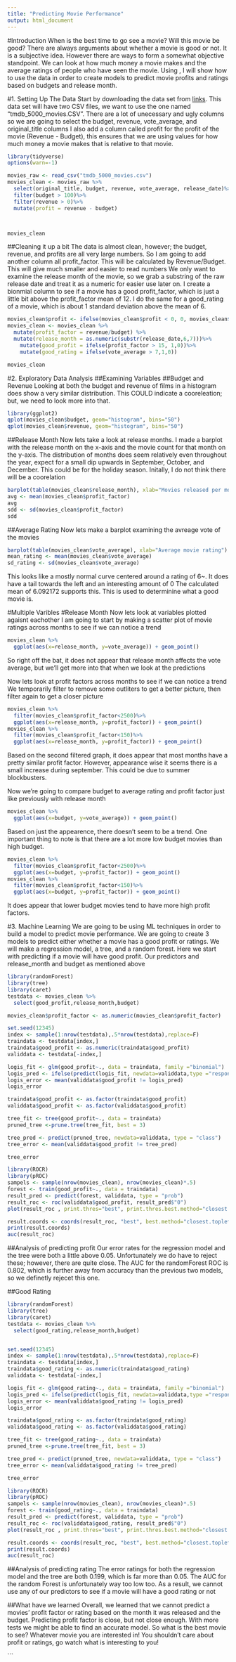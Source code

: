 ```yaml
---
title: "Predicting Movie Performance"
output: html_document
---
```


#Introduction
When is the best time to go see a movie?
Will this movie be good?
There are always arguments about whether a movie is good or not. It is a subjective idea.
However there are ways to form a somewhat objective standpoint. We can look at how much money a movie makes
and the average ratings of people who have seen the movie.
Using , I will show how to use the data in order to create models to predict movie profits and ratings based on budgets and release month.

#1. Setting Up The Data
Start by downloading the data set from [links](https://www.kaggle.com/tmdb/tmdb-movie-metadata).
This data set will have two CSV files, we want to use the one named "tmdb_5000_movies.CSV".
There are a lot of unecessary and ugly columns so we are going to select the
budget, revenue, vote_average, and original_title columns
I also add a column called profit for the profit of the movie (Revenue - Budget), this ensures that we are using values for 
how much money a movie makes that is relative to that movie.


```r
library(tidyverse)
options(warn=-1)

movies_raw <- read_csv("tmdb_5000_movies.csv")
movies_clean <- movies_raw %>%
  select(original_title, budget, revenue, vote_average, release_date)%>%
  filter(budget > 100)%>%
  filter(revenue > 0)%>%
  mutate(profit = revenue - budget)



movies_clean
```
##Cleaning it up a bit
The data is almost clean, however; the budget, revenue, and profits are all very large numbers.
So I am going to add another column all profit_factor. This will be calculated by Revenue/Budget. This will give much smaller and easier to read numbers
We only want to examine the release month of the movie, so we grab a substring of the raw release date and treat it as a numeric for easier use later on.
I create a bionmial column to see if a movie has a good profit_factor, which is just a little bit above the profit_factor mean of 12.
I do the same for a good_rating of a movie, which is about 1 standard deviation above the mean of 6.
```r
movies_clean$profit <- ifelse(movies_clean$profit < 0, 0, movies_clean$profit)
movies_clean <- movies_clean %>%
  mutate(profit_factor = revenue/budget) %>%
  mutate(release_month = as.numeric(substr(release_date,6,7)))%>%
    mutate(good_profit = ifelse(profit_factor > 15, 1,0))%>%
    mutate(good_rating = ifelse(vote_average > 7,1,0))

movies_clean

```

#2. Exploratory Data Analysis
##Examining Variables
##Budget and Revenue
Looking at both the budget and revenue of films in a histogram does show a very similar distribution. This COULD indicate a cooreleation; but, we need to look more into that.
```r
library(ggplot2)
qplot(movies_clean$budget, geom="histogram", bins="50")
qplot(movies_clean$revenue, geom="histogram", bins="50")

```

##Release Month
Now lets take a look at release months.
I made a barplot with the release month on the x-axis and the movie count for that month on the y-axis.
The distribution of months does seem relatively even throughout the year,
expect for a small dip upwards in September, October, and December. This could be for
the holiday season. Initally, I do not think there will be a coorelation
```r
barplot(table(movies_clean$release_month), xlab="Movies released per month")
avg <- mean(movies_clean$profit_factor)
avg
sdd <- sd(movies_clean$profit_factor)
sdd
```
##Average Rating
Now lets make a barplot examining the avreage vote of the movies
```r
barplot(table(movies_clean$vote_average), xlab="Average movie rating")
mean_rating <- mean(movies_clean$vote_average)
sd_rating <- sd(movies_clean$vote_average)
```

This looks like a mostly normal curve centered around a rating of 6~. It does have a tail towards the left and an interesting amount of 0 
The calculated mean of 6.092172 supports this. This is used to determinine what a good movie is.

#Multiple Varibles
#Release Month
Now lets look at variables plotted agaisnt eachother
I am going to start by making a scatter plot of movie ratings across months to see if we can notice a trend
```r
movies_clean %>%
  ggplot(aes(x=release_month, y=vote_average)) + geom_point()

```
So right off the bat, it does not appear that release month affects the vote average, but we'll get more into that when we look at the predictions

Now lets look at profit factors across months to see if we can notice a trend
We temporarily filter to remove some outliters to get a better picture, then filter again to get a closer picture
```r
movies_clean %>%
  filter(movies_clean$profit_factor<2500)%>%
  ggplot(aes(x=release_month, y=profit_factor)) + geom_point()
movies_clean %>%
  filter(movies_clean$profit_factor<150)%>%
  ggplot(aes(x=release_month, y=profit_factor)) + geom_point()

```
Based on the second filtered graph, it does appear that most months have a pretty similar profit factor. However, appearance wise it seems there is a small increase during september.
This could be due to summer blockbusters.

Now we're going to compare budget to average rating and profit factor just like previously with release month

```r
movies_clean %>%
  ggplot(aes(x=budget, y=vote_average)) + geom_point()

```
Based on just the appearence, there doesn't seem to be a trend. One important thing to note is that there are a lot more low budget movies than high budget.
```r
movies_clean %>%
  filter(movies_clean$profit_factor<2500)%>%
  ggplot(aes(x=budget, y=profit_factor)) + geom_point()
movies_clean %>%
  filter(movies_clean$profit_factor<150)%>%
  ggplot(aes(x=budget, y=profit_factor)) + geom_point()

```
It does appear that lower budget movies tend to have more high profit factors.

#3. Machine Learning
We are going to be using ML techniques in order to build a model to predict movie performance.
We are going to create 3 models to predict either whether a movie has a good profit or ratings.
We will make a regression model, a tree, and a random forest.
Here we start with predicting if a movie will have good profit. Our predictors and release_month and budget as mentioned above

```r
library(randomForest)
library(tree)
library(caret)
testdata <- movies_clean %>%
  select(good_profit,release_month,budget)

movies_clean$profit_factor <- as.numeric(movies_clean$profit_factor)

set.seed(12345)
index <- sample(1:nrow(testdata),.5*nrow(testdata),replace=F)
traindata <- testdata[index,]
traindata$good_profit <- as.numeric(traindata$good_profit)
validdata <- testdata[-index,]

logis_fit <- glm(good_profit~., data = traindata, family ="binomial")
logis_pred <- ifelse(predict(logis_fit, newdata=validdata,type ="response")>0.5,1,0)
logis_error <- mean(validdata$good_profit != logis_pred)
logis_error

traindata$good_profit <- as.factor(traindata$good_profit)
validdata$good_profit <- as.factor(validdata$good_profit)

tree_fit <- tree(good_profit~., data = traindata)
pruned_tree <-prune.tree(tree_fit, best = 3)

tree_pred <- predict(pruned_tree, newdata=validdata, type = "class")
tree_error <- mean(validdata$good_profit != tree_pred)

tree_error


```

```r
library(ROCR)
library(pROC)
sampels <- sample(nrow(movies_clean), nrow(movies_clean)*.5)
forest <- train(good_profit~., data = traindata)
result_pred <- predict(forest, validdata, type = "prob")
result_roc <- roc(validdata$good_profit, result_pred$"0")
plot(result_roc , print.thres="best", print.thres.best.method="closest.topleft")

result.coords <- coords(result_roc, "best", best.method="closest.topleft", ret=c("threshold", "accuracy"))
print(result.coords)
auc(result_roc)
```
##Analysis of predicting profit
Our error rates for the regression model and the tree were both a little above 0.05. Unfortunately we do have to reject these; however, there are quite close.
The AUC for the randomForest ROC is 0.802, which is further away from accuracy than the previous two models, so we definetly rejecet this one.




##Good Rating
```r
library(randomForest)
library(tree)
library(caret)
testdata <- movies_clean %>%
  select(good_rating,release_month,budget)


set.seed(12345)
index <- sample(1:nrow(testdata),.5*nrow(testdata),replace=F)
traindata <- testdata[index,]
traindata$good_rating <- as.numeric(traindata$good_rating)
validdata <- testdata[-index,]

logis_fit <- glm(good_rating~., data = traindata, family ="binomial")
logis_pred <- ifelse(predict(logis_fit, newdata=validdata,type ="response")>0.5,1,0)
logis_error <- mean(validdata$good_rating != logis_pred)
logis_error

traindata$good_rating <- as.factor(traindata$good_rating)
validdata$good_rating <- as.factor(validdata$good_rating)

tree_fit <- tree(good_rating~., data = traindata)
pruned_tree <-prune.tree(tree_fit, best = 3)

tree_pred <- predict(pruned_tree, newdata=validdata, type = "class")
tree_error <- mean(validdata$good_rating != tree_pred)

tree_error


```
```r
library(ROCR)
library(pROC)
sampels <- sample(nrow(movies_clean), nrow(movies_clean)*.5)
forest <- train(good_rating~., data = traindata)
result_pred <- predict(forest, validdata, type = "prob")
result_roc <- roc(validdata$good_rating, result_pred$"0")
plot(result_roc , print.thres="best", print.thres.best.method="closest.topleft")

result.coords <- coords(result_roc, "best", best.method="closest.topleft", ret=c("threshold", "accuracy"))
print(result.coords)
auc(result_roc)

```
##Analysis of predicting rating
The error ratings for both the regression model and the tree are both 0.199, which is far more than 0.05.
The AUC for the random Forest is unfortunately way too low too.
As a result, we cannot use any of our predictors to see if a movie will have a good rating or not

##What have we learned
Overall, we learned that we cannot predict a movies' profit factor or rating based on the month it was released and the budget.
Predicting profit factor is close, but not close enough. With more tests we might be able to find an accurate model.
So what is the best movie to see? Whatever movie you are interested in! You shouldn't care about profit or ratings, go watch what is interesting to you!


```

